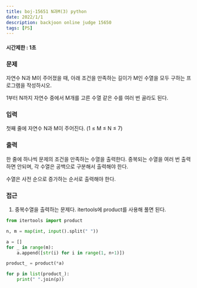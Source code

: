 ```yaml
---
title: boj-15651 N과M(3) python
date: 2022/1/1
description: backjoon online judge 15650
tags: [PS]
---
```


#### 시간제한 : 1초

### 문제
자연수 N과 M이 주어졌을 때, 아래 조건을 만족하는 길이가 M인 수열을 모두 구하는 프로그램을 작성하시오.

1부터 N까지 자연수 중에서 M개를 고른 수열
같은 수를 여러 번 골라도 된다.

### 입력
첫째 줄에 자연수 N과 M이 주어진다. (1 ≤ M ≤ N ≤ 7)

### 출력
한 줄에 하나씩 문제의 조건을 만족하는 수열을 출력한다. 중복되는 수열을 여러 번 출력하면 안되며, 각 수열은 공백으로 구분해서 출력해야 한다.

수열은 사전 순으로 증가하는 순서로 출력해야 한다.

### 접근
1. 중복수열을 출력하는 문제다. itertools에 product를 사용해 풀면 된다.
```python
from itertools import product

n, m = map(int, input().split(" "))

a = []
for _ in range(m):
    a.append([str(i) for i in range(1, n+1)])

product_ = product(*a)

for p in list(product_):
    print(" ".join(p))
```
